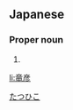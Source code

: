 ==Japanese==
{{ja-kanjitab|竜|彦}}

===Proper noun===
{{ja-pos|proper|たつひこ}}

# {{given name|male|lang=ja}}

[[Category:Japanese male given names|たつひこ]]

[[li:竜彦]]